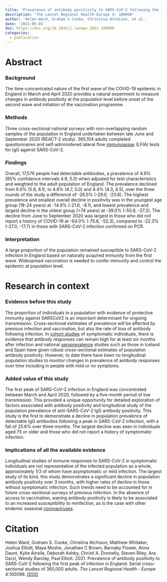 ```yaml
---
title: 'Prevalence of antibody positivity to SARS-CoV-2 following the first peak of infection in England: Serial cross-sectional studies of 365,000 adults'
description: 'The Lancet Regional Health-Europe 4: 100098'
author: 'Helen Ward, Graham S Cooke, Christina Atchison, et al.'
date: '2021-05-01'
doi: https://doi.org/10.1016/j.lanepe.2021.100098
categories: 
  - publication
---
```


# Abstract

### Background

The time-concentrated nature of the first wave of the COVID-19 epidemic in England in March and April 2020 provides a natural experiment to measure changes in antibody positivity at the population level before onset of the second wave and initiation of the vaccination programme.

### Methods

Three cross-sectional national surveys with non-overlapping random samples of the population in England undertaken between late June and September 2020 (REACT-2 study). 365,104 adults completed questionnaires and self-administered lateral flow [immunoassay](https://www.sciencedirect.com/topics/medicine-and-dentistry/immunoassay "Learn more about immunoassay from ScienceDirect's AI-generated Topic Pages") (LFIA) tests for IgG against SARS-CoV-2.

### Findings

Overall, 17,576 people had detectable antibodies, a prevalence of 4.9% (95% confidence intervals 4.9, 5.0) when adjusted for test characteristics and weighted to the adult population of England. The prevalence declined from 6.0% (5.8, 6.1), to 4.8% (4.7, 5.0) and 4.4% (4.3, 4.5), over the three rounds of the study a difference of -26.5% (-29.0, -23.8). The highest prevalence and smallest overall decline in positivity was in the youngest age group (18-24 years) at -14.9% (-21.6, -8.1), and lowest prevalence and largest decline in the oldest group (\>74 years) at -39.0% (-50.8, -27.2). The decline from June to September 2020 was largest in those who did not report a history of COVID-19 at -64.0% (-75.6, -52.3), compared to -22.3% (-27.0, -17.7) in those with SARS-CoV-2 infection confirmed on PCR.

### Interpretation

A large proportion of the population remained susceptible to SARS-CoV-2 infection in England based on naturally acquired immunity from the first wave. Widespread vaccination is needed to confer immunity and control the epidemic at population level.

# Research in context

### Evidence before this study

The proportion of individuals in a population with evidence of protective immunity against SARSCoV2 is an important determinant for ongoing transmission. Cross-sectional estimates of prevalence will be affected by previous infection and vaccination, but also the rate of loss of antibody following infection. In [cohort studies](https://www.sciencedirect.com/topics/medicine-and-dentistry/cohort-analysis "Learn more about cohort studies from ScienceDirect's AI-generated Topic Pages") of symptomatic individuals, there is evidence that antibody responses can remain high for at least six months after infection and national [seroprevalence](https://www.sciencedirect.com/topics/medicine-and-dentistry/seroprevalence "Learn more about seroprevalence from ScienceDirect's AI-generated Topic Pages") studies such as those in Iceland and Spain have given robust cross-sectional estimates of population antibody positivity. However, to date there have been no longitudinal population studies to monitor changes in prevalence of antibody responses over time including in people with mild or no symptoms.

### Added value of this study

The first peak of SARS-CoV-2 infection in England was concentrated between March and April 2020, followed by a five-month period of low transmission. This provided a unique opportunity for detailed exploration of factors associated with antibody positivity and longitudinal study of the population prevalence of anti-SARS-CoV-2 IgG antibody positivity. This study is the first to demonstrate a decline in population prevalence of detectable IgG antibodies following a peak in SARS-CoV-2 infection, with a fall of 25.6% over three months. The largest decline was seen in individuals aged 75 or older and those who did not report a history of symptomatic infection.

### Implications of all the available evidence

Longitudinal studies of immune responses to SARS-CoV-2 in symptomatic individuals are not representative of the infected population as a whole, approximately 1/3 of whom have asymptomatic or mild infection. The largest study of its kind, this study demonstrates a significant decline in population antibody positivity over 3 months, with higher rates of decline in those without symptomatic infection. Such trends need to be accounted for in future cross-sectional surveys of previous infection. In the absence of access to vaccination, waning antibody positivity is likely to be associated to an increased susceptibility to reinfection, as is the case with other endemic seasonal [coronaviruses](https://www.sciencedirect.com/topics/medicine-and-dentistry/coronavirus "Learn more about coronaviruses from ScienceDirect's AI-generated Topic Pages").

# Citation

Helen Ward, Graham S. Cooke, Christina Atchison, Matthew Whitaker, Joshua Elliott, Maya Moshe, Jonathan C Brown, Barnaby Flower, Anna Daunt, Kylie Ainslie, Deborah Ashby, Christl A. Donnelly, Steven Riley, Ara Darzi, Wendy Barclay, Paul Elliott. 2021. Prevalence of antibody positivity to SARS-CoV-2 following the first peak of infection in England: Serial cross-sectional studies of 365,000 adults. *The Lancet Regional Health - Europe* 4:100098. [\[DOI\]](https://doi.org/10.1016/j.lanepe.2021.100098)
